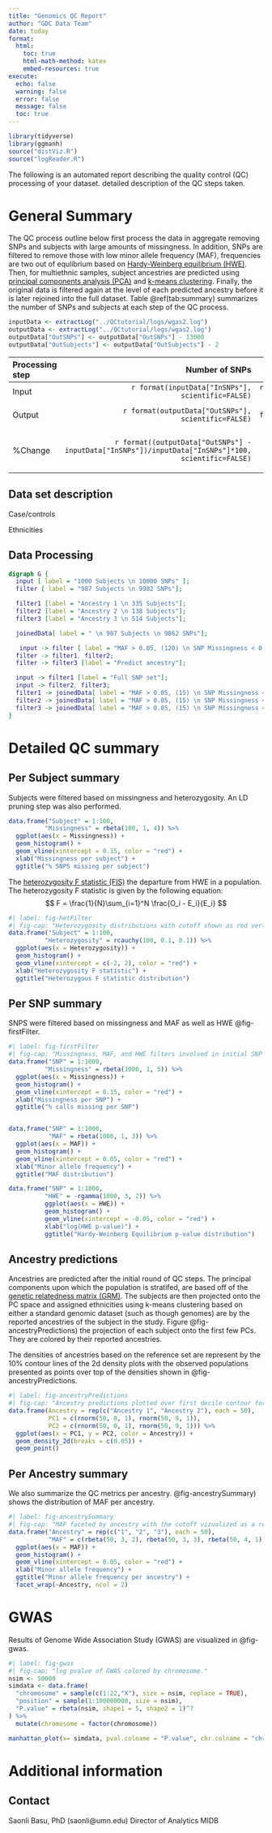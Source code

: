 ```yaml
---
title: "Genomics QC Report"
author: "GDC Data Team"
date: today
format: 
  html:
    toc: true
    html-math-method: katex
    embed-resources: true
execute:
  echo: false
  warning: false
  error: false
  message: false
  toc: true
---
```



```r
library(tidyverse)
library(ggmanh)
source("distViz.R")
source("logReader.R")
```

The following is an automated report describing the quality control (QC) processing of your dataset.
detailed description of the QC steps taken. 

# General Summary 
The QC process outline below first process the data in aggregate removing SNPs and subjects with large amounts
of missingness. In addition, SNPs are filtered to remove those with low minor allele frequency (MAF), frequencies
are two out of equlibrium based on [Hardy-Weinberg equilibrium (HWE)](https://www.nature.com/scitable/definition/hardy-weinberg-equilibrium-122/). Then, for multiethnic samples, subject 
ancestries are predicted using [principal components analysis (PCA)](https://www.nature.com/articles/ng1847) and [k-means clustering](https://en.wikipedia.org/wiki/K-means_clustering). Finally, the original data
is filtered again at the level of each predicted ancestry before it is later rejoined into the full dataset. Table @ref(tab:summary)
summarizes the number of SNPs and subjects at each step of the QC process.
```r
inputData <- extractLog("../QCtutorial/logs/wgas2.log")
outputData <- extractLog("../QCtutorial/logs/wgas2.log")
outputData["OutSNPs"] <- outputData["OutSNPs"] - 13000
outputData["OutSubjects"] <- outputData["OutSubjects"] - 2
```
|Processing step | Number of SNPs | Number of Subjects |
|:---------------|---------------:|-------------------:|
|Input           | `r format(inputData["InSNPs"], scientific=FALSE)` | `r format(inputData["InSubjects"], scientific=FALSE)` |
|Output          | `r format(outputData["OutSNPs"], scientific=FALSE)` | `r format(outputData["OutSubjects"], scientific=FALSE)` |
|%Change         | `r format((outputData["OutSNPs"] - inputData["InSNPs"])/inputData["InSNPs"]*100, scientific=FALSE)` | `r format(outputData["OutSubjects"] -(inputData["InSubjects"] )/inputData["InSubjects"]*100, scientific=FALSE)` |

## Data set description
Case/controls


Ethnicities


## Data Processing
```dot
digraph G {
  input [ label = "1000 Subjects \n 10000 SNPs" ];
  filter [ label = "987 Subjects \n 9982 SNPs"];

  filter1 [label = "Ancestry 1 \n 335 Subjects"];
  filter2 [label = "Ancestry 2 \n 138 Subjects"];
  filter3 [label = "Ancestry 3 \n 514 Subjects"];

  joinedData[ label = " \n 987 Subjects \n 9862 SNPs"];

   input -> filter [ label = "MAF > 0.05, (120) \n SNP Missingness < 0.05 (200) \n Subj Missing >0.05, (3)"]; 
  filter -> filter1, filter2;
  filter -> filter3 [label = "Predict ancestry"];

  input -> filter1 [label = "Full SNP set"];
  input -> filter2, filter3;
  filter1 -> joinedData[ label = "MAF > 0.05, (15) \n SNP Missingness <0.05 (30)"];
  filter2 -> joinedData[ label = "MAF > 0.05, (15) \n SNP Missingness <0.05 (30)"]; 
  filter3 -> joinedData[ label = "MAF > 0.05, (15) \n SNP Missingness <0.05 (30)"];
}
```


# Detailed QC summary
## Per Subject summary
Subjects were filtered based on missingness and heterozygosity. An LD pruning step was also performed. 
```r
data.frame("Subject" = 1:100,
          "Missingness" = rbeta(100, 1, 4)) %>%
  ggplot(aes(x = Missingness)) +
  geom_histogram() + 
  geom_vline(xintercept = 0.15, color = "red") + 
  xlab("Missingness per subject") +
  ggtitle("% SNPS missing per subject")
```

The [heterozygosity F statistic (FIS)](https://en.wikipedia.org/wiki/F-statistics) the departure from HWE in a population.
The heterozygosity F statistic is given by the following equation:
$$
F = \frac{1}{N}\sum_{i=1}^N \frac{O_i - E_i}{E_i}
$$

```r
#| label: fig-hetFilter
#| fig-cap: "Heterozygosity distributions with cutoff shown as red vertical line."
data.frame("Subject" = 1:100,
          "Heterozygosity" = rcauchy(100, 0.1, 0.1)) %>%
  ggplot(aes(x = Heterozygosity)) +
  geom_histogram() + 
  geom_vline(xintercept = c(-2, 2), color = "red") + 
  xlab("Heterozygosity F statistic") +
  ggtitle("Heterozygous F statistic distribution")
```

## Per SNP summary
SNPS were filtered based on missingness and MAF as well as HWE @fig-firstFilter. 


```r
#| label: fig-firstFilter
#| fig-cap: "Missingness, MAF, and HWE filters involved in initial SNP filtering. Cutoffs are shown as red vertical lines"
data.frame("SNP" = 1:1000,
          "Missingness" = rbeta(1000, 1, 5)) %>%
  ggplot(aes(x = Missingness)) +
  geom_histogram() +
  geom_vline(xintercept = 0.15, color = "red") +
  xlab("Missingness per SNP") +
  ggtitle("% calls missing per SNP")


data.frame("SNP" = 1:1000,
           "MAF" = rbeta(1000, 1, 3)) %>%
  ggplot(aes(x = MAF)) +
  geom_histogram() +
  geom_vline(xintercept = 0.05, color = "red") +
  xlab("Minor allele frequency") +
  ggtitle("MAF distribution")

data.frame("SNP" = 1:1000,
          "HWE" = -rgamma(1000, 3, 2)) %>%
          ggplot(aes(x = HWE)) +
          geom_histogram() +
          geom_vline(xintercept = -0.05, color = "red") +
          xlab("log(HWE p-value)") +
          ggtitle("Hardy-Weinberg Equilibrium p-value distribution")


```


## Ancestry predictions
Ancestries are predicted after the initial round of QC steps. The principal components upon which the population is stratifed, are based off of the [genetic relatedness matrix (GRM)](https://zjuwhw.github.io/2021/08/20/GRM.html).
The subjects are then projected onto the 
PC space and assigned ethnicities using k-means clustering based on either a standard genomic dataset 
(such as though genomes) are by the reported ancestries of the subject in the study. Figure @fig-ancestryPredictions)
the projection of each subject onto the first few PCs. They are colored by their reported ancestries. 

The densities of ancestries based on the reference set are represent by the 10\% contour lines of the 2d density plots
with the observed populations presented as points over top of the densities shown in @fig-ancestryPredictions.
```r
#| label: fig-ancestryPredictions
#| fig-cap: "Ancestry predictions plotted over first decile contour for each ancestry."
data.frame(Ancestry = rep(c("Ancestry 1", "Ancestry 2"), each = 50),
           PC1 = c(rnorm(50, 0, 1), rnorm(50, 9, 1)),
           PC2 = c(rnorm(50, 0, 1), rnorm(50, 9, 1))) %>%
  ggplot(aes(x = PC1, y = PC2, color = Ancestry)) +
  geom_density_2d(breaks = c(0.05)) + 
  geom_point()
```



## Per Ancestry summary
We also summarize the QC metrics per ancestry. @fig-ancestrySummary) shows the distribution of MAF per ancestry.
```r
#| label: fig-ancestrySummary
#| fig-cap: "MAF faceted by ancestry with the cutoff vizualized as a red vertical line."
data.frame("Ancestry" = rep(c("1", "2", "3"), each = 50),
           "MAF" = c(rbeta(50, 3, 2), rbeta(50, 3, 3), rbeta(50, 4, 1))) %>%
  ggplot(aes(x = MAF)) +
  geom_histogram() + 
  geom_vline(xintercept = 0.05, color = "red") + 
  xlab("Minor allele frequency") +
  ggtitle("Minor allele frequency per ancestry") + 
  facet_wrap(~Ancestry, ncol = 2)

```

# GWAS
Results of Genome Wide Association Study (GWAS) are visualized in @fig-gwas.
```r
#| label: fig-gwas
#| fig-cap: "log pvalue of GWAS colored by chromosome."
nsim <- 50000
simdata <- data.frame(
  "chromosome" = sample(c(1:22,"X"), size = nsim, replace = TRUE),
  "position" = sample(1:100000000, size = nsim),
  "P.value" = rbeta(nsim, shape1 = 5, shape2 = 1)^7
) %>%
  mutate(chromosome = factor(chromosome))

manhattan_plot(x= simdata, pval.colname = "P.value", chr.colname = "chromosome", pos.colname = "position", plot.title = "Manhattan plot")

```



# Additional information
## Contact
Saonli Basu, PhD (saonli@umn.edu)
Director of Analytics MIDB

